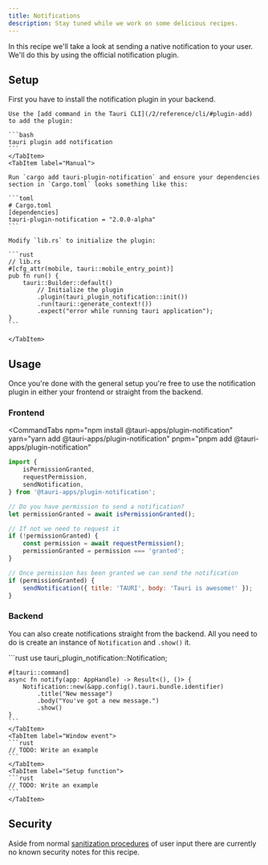```yaml
---
title: Notifications
description: Stay tuned while we work on some delicious recipes.
---
```



In this recipe we'll take a look at sending a native notification to your user. We'll do this by using the official notification plugin.

## Setup

First you have to install the notification plugin in your backend.

<Tabs>
    <TabItem label="Auto">

    Use the [add command in the Tauri CLI](/2/reference/cli/#plugin-add) to add the plugin:

    ```bash
    tauri plugin add notification
    ```
    </TabItem>
    <TabItem label="Manual">

    Run `cargo add tauri-plugin-notification` and ensure your dependencies section in `Cargo.toml` looks something like this:

    ```toml
    # Cargo.toml
    [dependencies]
    tauri-plugin-notification = "2.0.0-alpha"
    ```

    Modify `lib.rs` to initialize the plugin:

    ```rust
    // lib.rs
    #[cfg_attr(mobile, tauri::mobile_entry_point)]
    pub fn run() {
        tauri::Builder::default()
            // Initialize the plugin
            .plugin(tauri_plugin_notification::init())
            .run(tauri::generate_context!())
            .expect("error while running tauri application");
    }
    ```

    </TabItem>

</Tabs>

## Usage

Once you're done with the general setup you're free to use the notification plugin in either your frontend or straight from the backend.

### Frontend

<CommandTabs
	npm="npm install @tauri-apps/plugin-notification"
	yarn="yarn add @tauri-apps/plugin-notification"
	pnpm="pnpm add @tauri-apps/plugin-notification"
></CommandTabs>

```js
import {
	isPermissionGranted,
	requestPermission,
	sendNotification,
} from '@tauri-apps/plugin-notification';

// Do you have permission to send a notification?
let permissionGranted = await isPermissionGranted();

// If not we need to request it
if (!permissionGranted) {
	const permission = await requestPermission();
	permissionGranted = permission === 'granted';
}

// Once permission has been granted we can send the notification
if (permissionGranted) {
	sendNotification({ title: 'TAURI', body: 'Tauri is awesome!' });
}
```

### Backend

You can also create notifications straight from the backend. All you need to do is create an instance of `Notification` and `.show()` it.

<Tabs>
    <TabItem label="Command">
    ```rust
    use tauri_plugin_notification::Notification;

    #[tauri::command]
    async fn notify(app: AppHandle) -> Result<(), ()> {
        Notification::new(&app.config().tauri.bundle.identifier)
            .title("New message")
            .body("You've got a new message.")
            .show()
    }
    ```
    </TabItem>
    <TabItem label="Window event">
    ```rust
    // TODO: Write an example
    ```
    </TabItem>
    <TabItem label="Setup function">
    ```rust
    // TODO: Write an example
    ```
    </TabItem>

</Tabs>

## Security

Aside from normal [sanitization procedures](#TODO) of user input there are currently no known security notes for this recipe.
